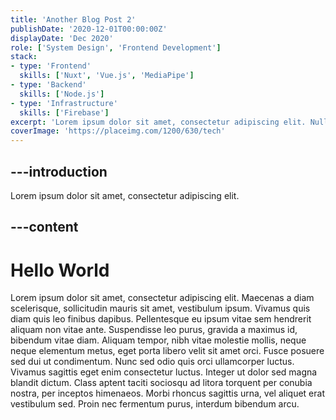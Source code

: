 ```yaml
---
title: 'Another Blog Post 2'
publishDate: '2020-12-01T00:00:00Z'
displayDate: 'Dec 2020'
role: ['System Design', 'Frontend Development']
stack:
- type: 'Frontend'
  skills: ['Nuxt', 'Vue.js', 'MediaPipe']
- type: 'Backend'
  skills: ['Node.js']
- type: 'Infrastructure'
  skills: ['Firebase']
excerpt: 'Lorem ipsum dolor sit amet, consectetur adipiscing elit. Nullam at condim entum arcu, sed lobortis purus. Duis purus purus, varius vitae lacinia eu, rhoncus et leo. Nullam a metus eu purus porttitor convallis id in dui. Donec vitae tincidunt ligula, molestie egestas libero. Nam consectetur nisl eu tellus ultricies, sed euismod turpis porttitor.'
coverImage: 'https://placeimg.com/1200/630/tech'
---
```


---introduction
---
Lorem ipsum dolor sit amet, consectetur adipiscing elit.

---content
---
# Hello World
Lorem ipsum dolor sit amet, consectetur adipiscing elit. Maecenas a diam scelerisque, sollicitudin mauris sit amet, vestibulum ipsum. Vivamus quis diam quis leo finibus dapibus. Pellentesque eu ipsum vitae sem hendrerit aliquam non vitae ante. Suspendisse leo purus, gravida a maximus id, bibendum vitae diam. Aliquam tempor, nibh vitae molestie mollis, neque neque elementum metus, eget porta libero velit sit amet orci. Fusce posuere sed dui ut condimentum. Nunc sed odio quis orci ullamcorper luctus. Vivamus sagittis eget enim consectetur luctus. Integer ut dolor sed magna blandit dictum. Class aptent taciti sociosqu ad litora torquent per conubia nostra, per inceptos himenaeos. Morbi rhoncus sagittis urna, vel aliquet erat vestibulum sed. Proin nec fermentum purus, interdum bibendum arcu.
